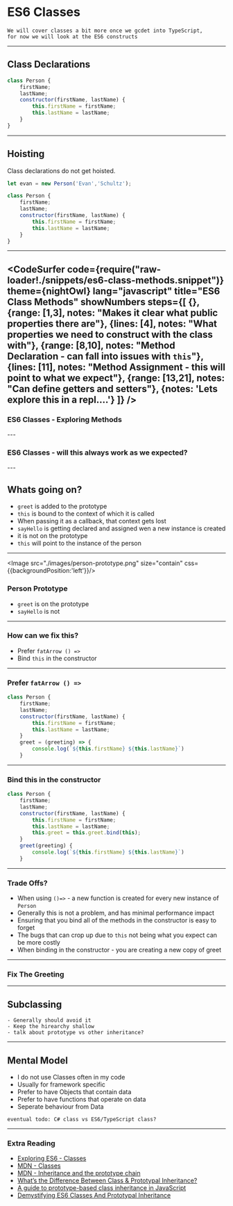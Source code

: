 
# ES6 Classes

```notes
We will cover classes a bit more once we gcdet into TypeScript,
for now we will look at the ES6 constructs
```
---
## Class Declarations

```js
class Person {
    firstName;
    lastName;
    constructor(firstName, lastName) {
        this.firstName = firstName;
        this.lastName = lastName;
    }
}
```
---
## Hoisting 

Class declarations do not get hoisted.

```js
let evan = new Person('Evan','Schultz');

class Person {
    firstName;
    lastName;
    constructor(firstName, lastName) {
        this.firstName = firstName;
        this.lastName = lastName;
    }
}
```
---
<CodeSurfer
  code={require("raw-loader!./snippets/es6-class-methods.snippet")}
  theme={nightOwl}
  lang="javascript"
  title="ES6 Class Methods"
  showNumbers
  steps={[
    {},
    {range: [1,3], notes: "Makes it clear what public properties there are"}, 
    {lines: [4], notes: "What properties we need to construct with the class with"},
    {range: [8,10], notes: "Method Declaration - can fall into issues with `this`"},
    {lines: [11], notes: "Method Assignment - this will point to what we expect"},
    {range: [13,21], notes: "Can define getters and setters"},
    {notes: 'Lets explore this in a repl....'}
  ]}
/>
---

### ES6 Classes - Exploring Methods

<ReplIt src="https://repl.it/@e_schultz/ES6-Class-Methods-1?lite=true"/>
---

### ES6 Classes - will this always work as we expected?

<ReplIt src="https://repl.it/@e_schultz/ES6-Class-Methods-2?lite=true"/>
---

## Whats going on?

- `greet` is added to the prototype 
- `this` is bound to the context of which it is called 
- When passing it as a callback, that context gets lost
- `sayHello` is getting declared and assigned wen a new instance is created
- it is not on the prototype
- `this` will point to the instance of the person 

---

<Image src="./images/person-prototype.png"  size="contain" css={{backgroundPosition:'left'}}/>

### Person Prototype

* `greet` is on the prototype
* `sayHello` is not 

---

### How can we fix this?

- Prefer `fatArrow () =>`
- Bind `this` in the constructor 

---

### Prefer `fatArrow () =>`

```javascript
class Person {
    firstName;
    lastName;
    constructor(firstName, lastName) {
        this.firstName = firstName;
        this.lastName = lastName;
    }
    greet = (greeting) => {
        console.log(`${this.firstName} ${this.lastName}`)
    }
```    
---
### Bind this in the constructor

```javascript
class Person {
    firstName;
    lastName;
    constructor(firstName, lastName) {
        this.firstName = firstName;
        this.lastName = lastName;
        this.greet = this.greet.bind(this);
    }
    greet(greeting) {
        console.log(`${this.firstName} ${this.lastName}`)
    }
``` 
---

### Trade Offs?

- When using `()=>` - a new function is created for every new instance of `Person`
- Generally this is not a problem, and has minimal performance impact
- Ensuring that you bind all of the methods in the constructor is easy to forget
- The bugs that can crop up due to `this` not being what you expect can be more costly
- When binding in the constructor - you are creating a new copy of greet 

---

### Fix The Greeting

<ReplIt src="https://repl.it/@e_schultz/ES6-Class-Methods-fix-greet-start?lite=true"/>

---

## Subclassing 

<ReplIt src="https://repl.it/@e_schultz/Classes-SubClass-starting-point?lite=true"/>

```notes
- Generally should avoid it
- Keep the hirearchy shallow 
- talk about prototype vs other inheritance?
```

---

## Mental Model 

* I do not use Classes often in my code 
* Usually for framework specific 
* Prefer to have Objects that contain data
* Prefer to have functions that operate on data 
* Seperate behaviour from Data

```notes
eventual todo: C# class vs ES6/TypeScript class?
```

---

### Extra Reading

- [Exploring ES6 - Classes](http://exploringjs.com/es6/ch_classes.html)
- [MDN - Classes](https://developer.mozilla.org/en-US/docs/Web/JavaScript/Reference/Classes)
- [MDN - Inheritance and the prototype chain](https://developer.mozilla.org/en-US/docs/Web/JavaScript/Inheritance_and_the_prototype_chain)
- [What’s the Difference Between Class & Prototypal Inheritance?](https://medium.com/javascript-scene/master-the-javascript-interview-what-s-the-difference-between-class-prototypal-inheritance-e4cd0a7562e9)
- [A guide to prototype-based class inheritance in JavaScript](https://medium.freecodecamp.org/a-guide-to-prototype-based-class-inheritance-in-javascript-84953db26df0)
- [Demystifying ES6 Classes And Prototypal Inheritance](https://scotch.io/tutorials/demystifying-es6-classes-and-prototypal-inheritance)